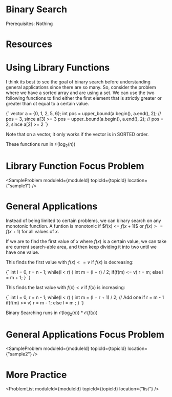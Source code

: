 


<Sidebar moduleId={moduleId} /> 

# Binary Search

Prerequisites: Nothing

# Resources

<ResourceList moduleId={moduleId} topicId={topicId}/>

# Using Library Functions

I think its best to see the goal of binary search before understanding general applications since there are so many. 
So, consider the problem where we have a sorted array and are using a set. We can use the two following functions to 
find either the first element that is strictly greater or greater than ot equal to a certain value. 

<div style={{ transform: 'translateX(150px)' }}>
  <SyntaxHighlighter language="cpp" style={okaidia}>
{`
vector<int> a = {0, 1, 2, 5, 6}; 
int pos = upper_bound(a.begin(), a.end(), 2); // pos = 3, since a[3] >= 3
pos = upper_bound(a.begin(), a.end(), 2); // pos = 2, since a[2] >= 2
`}
  </SyntaxHighlighter>
</div>

Note that on a vector, it only works if the vector is in SORTED order. 

These functions run in $\mathcal{O}(\log_2(n))$

# Library Function Focus Problem

<SampleProblem  moduleId={moduleId} topicId={topicId} location={"sample1"} /> 

# General Applications

Instead of being limited to certain problems, we can binary search on any monotonic function. A funtion is monotonic 
if $f(x) <= $f(x + 1$)$ or $f(x) >= f(x + 1)$ for all values of $x$. 

If we are to find the first value of $x$ where $f(x)$ is a certain value, we can take are current search-able area, 
and then keep dividing it into two until we have one value. 

This finds the first value with $f(x) <= v$ if $f(x)$ is decreasing: 

<div style={{ transform: 'translateX(150px)' }}>
  <SyntaxHighlighter language="cpp" style={okaidia}>
{`
int l = 0, r = n - 1; 
while(l < r) {
    int m = (l + r) / 2; 
    if(f(m) <= v) r = m; 
    else l = m + 1; 
}
`}
  </SyntaxHighlighter>
</div>

This finds the last value with $f(x) < v$ if $f(x)$ is increasing:

<div style={{ transform: 'translateX(150px)' }}>
  <SyntaxHighlighter language="cpp" style={okaidia}>
{`
int l = 0, r = n - 1; 
while(l < r) {
    int m = (l + r + 1) / 2; // Add one if r = m - 1 
    if(f(m) >= v) r = m - 1; 
    else l = m ;
}
`}
  </SyntaxHighlighter>
</div>

Binary Searching runs in $\mathcal{O}(\log_2(n)) * \mathcal{O}(f(x))$

# General Applications Focus Problem 

<SampleProblem  moduleId={moduleId} topicId={topicId} location={"sample2"} /> 

# More Practice 

<ProblemList  moduleId={moduleId} topicId={topicId} location={"list"} /> 

<TopicProgress moduleId={moduleId} topicId={topicId} />



